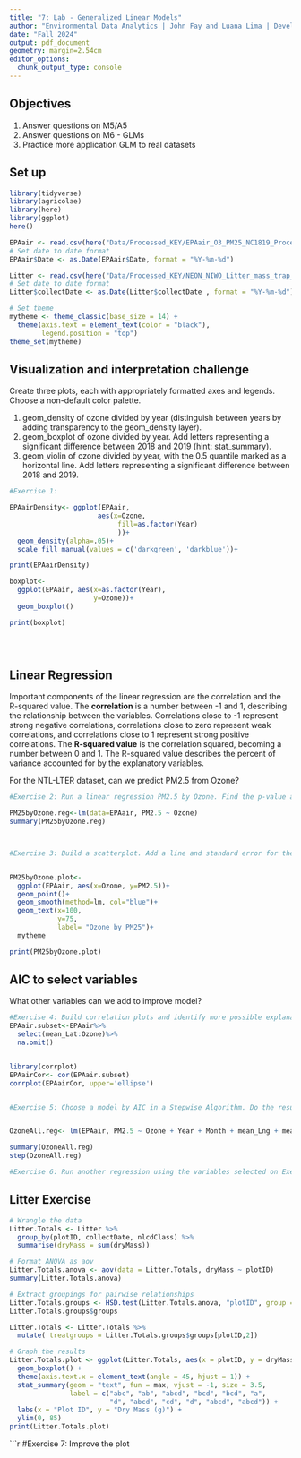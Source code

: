 ```yaml
---
title: "7: Lab - Generalized Linear Models"
author: "Environmental Data Analytics | John Fay and Luana Lima | Developed by Kateri Salk"
date: "Fall 2024"
output: pdf_document
geometry: margin=2.54cm
editor_options: 
  chunk_output_type: console
---
```


## Objectives
1. Answer questions on M5/A5
2. Answer questions on M6 - GLMs
3. Practice more application GLM to real datasets


## Set up
```r
library(tidyverse)
library(agricolae)   
library(here)
library(ggplot)
here()

EPAair <- read.csv(here("Data/Processed_KEY/EPAair_O3_PM25_NC1819_Processed.csv"), stringsAsFactors = TRUE)
# Set date to date format
EPAair$Date <- as.Date(EPAair$Date, format = "%Y-%m-%d")

Litter <- read.csv(here("Data/Processed_KEY/NEON_NIWO_Litter_mass_trap_Processed.csv"), stringsAsFactors = TRUE)
# Set date to date format
Litter$collectDate <- as.Date(Litter$collectDate , format = "%Y-%m-%d")

# Set theme
mytheme <- theme_classic(base_size = 14) +
  theme(axis.text = element_text(color = "black"), 
        legend.position = "top")
theme_set(mytheme)
```



## Visualization and interpretation challenge

Create three plots, each with appropriately formatted axes and legends. Choose a non-default color palette.

1. geom_density of ozone divided by year (distinguish between years by adding transparency to the geom_density layer).
2. geom_boxplot of ozone divided by year. Add letters representing a significant difference between 2018 and 2019 (hint: stat_summary). 
3. geom_violin of ozone divided by year, with the 0.5 quantile marked as a horizontal line. Add letters representing a significant difference between 2018 and 2019. 

```r
#Exercise 1:

EPAairDensity<- ggplot(EPAair,
                      aes(x=Ozone,
                           fill=as.factor(Year)
                           ))+
  geom_density(alpha=.05)+
  scale_fill_manual(values = c('darkgreen', 'darkblue'))+

print(EPAairDensity)

boxplot<-
  ggplot(EPAair, aes(x=as.factor(Year),
                     y=Ozone))+
  geom_boxplot()

print(boxplot)
  
  



```

## Linear Regression

Important components of the linear regression are the correlation and the R-squared value. The **correlation** is a number between -1 and 1, describing the relationship between the variables. Correlations close to -1 represent strong negative correlations, correlations close to zero represent weak correlations, and correlations close to 1 represent strong positive correlations. The **R-squared value** is the correlation squared, becoming a number between 0 and 1. The R-squared value describes the percent of variance accounted for by the explanatory variables. 

For the NTL-LTER dataset, can we predict PM2.5 from Ozone?

```r

#Exercise 2: Run a linear regression PM2.5 by Ozone. Find the p-value and R-squared value. 

PM25byOzone.reg<-lm(data=EPAair, PM2.5 ~ Ozone)
summary(PM25byOzone.reg)



#Exercise 3: Build a scatterplot. Add a line and standard error for the linear regression. Add the regression equation to the plot


PM25byOzone.plot<-
  ggplot(EPAair, aes(x=Ozone, y=PM2.5))+
  geom_point()+
  geom_smooth(method=lm, col="blue")+
  geom_text(x=100,
            y=75,
            label= "Ozone by PM25")+
  mytheme

print(PM25byOzone.plot)

```


## AIC to select variables

What other variables can we add to improve model?

```r

#Exercise 4: Build correlation plots and identify more possible explanatory variables to add to the regression.
EPAair.subset<-EPAair%>%
  select(mean_Lat:Ozone)%>%
  na.omit()


library(corrplot)
EPAairCor<- cor(EPAair.subset)
corrplot(EPAairCor, upper='ellipse')


#Exercise 5: Choose a model by AIC in a Stepwise Algorithm. Do the results from AIC match the variables you selected on Exercise 4?


OzoneAll.reg<- lm(EPAair, PM2.5 ~ Ozone + Year + Month + mean_Lng + mean_Lat)

summary(OzoneAll.reg)
step(OzoneAll.reg)

#Exercise 6: Run another regression using the variables selected on Exercise 6. Compare r-squared value with the one from Exercise 2. 

```



## Litter Exercise

```r
# Wrangle the data
Litter.Totals <- Litter %>%
  group_by(plotID, collectDate, nlcdClass) %>%
  summarise(dryMass = sum(dryMass))

# Format ANOVA as aov
Litter.Totals.anova <- aov(data = Litter.Totals, dryMass ~ plotID)
summary(Litter.Totals.anova)

# Extract groupings for pairwise relationships
Litter.Totals.groups <- HSD.test(Litter.Totals.anova, "plotID", group = TRUE)
Litter.Totals.groups$groups

Litter.Totals <- Litter.Totals %>%
  mutate( treatgroups = Litter.Totals.groups$groups[plotID,2])

# Graph the results
Litter.Totals.plot <- ggplot(Litter.Totals, aes(x = plotID, y = dryMass)) +
  geom_boxplot() +
  theme(axis.text.x = element_text(angle = 45, hjust = 1)) +
  stat_summary(geom = "text", fun = max, vjust = -1, size = 3.5,
               label = c("abc", "ab", "abcd", "bcd", "bcd", "a", 
                         "d", "abcd", "cd", "d", "abcd", "abcd")) +
  labs(x = "Plot ID", y = "Dry Mass (g)") +
  ylim(0, 85)
print(Litter.Totals.plot)

```

```r
#Exercise 7: Improve the plot

